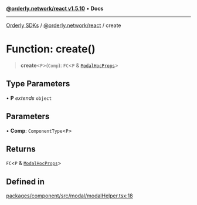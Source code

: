 [**@orderly.network/react v1.5.10**](/sdks/tech-doc/@orderly.network/react/README) • **Docs**

***

[Orderly SDKs](/sdks/tech-doc/packages) / [@orderly.network/react](/sdks/tech-doc/@orderly.network/react/README) / create

# Function: create()

> **create**\<`P`\>(`Comp`): `FC`\<`P` & [`ModalHocProps`](/sdks/tech-doc/@orderly.network/react/interfaces/ModalHocProps)\>

## Type Parameters

• **P** *extends* `object`

## Parameters

• **Comp**: `ComponentType`\<`P`\>

## Returns

`FC`\<`P` & [`ModalHocProps`](/sdks/tech-doc/@orderly.network/react/interfaces/ModalHocProps)\>

## Defined in

[packages/component/src/modal/modalHelper.tsx:18](https://github.com/OrderlyNetwork/js-sdk/blob/554ae704783e3b83c40bb234a899e8f02987d9b6/packages/component/src/modal/modalHelper.tsx#L18)
